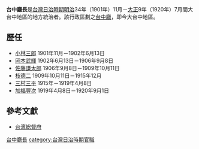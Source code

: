 '''台中廳長'''是[[台灣日治時期|台灣日治時期]][[明治|明治]]34年（1901年）11月－[[大正|大正]]9年（1920年）7月間大台中地區的地方統治者。該行政區劃之[[台中廳|台中廳]]，即今大台中地區。

==歷任==
*[[小林三郎|小林三郎]] 	1901年11月－1902年6月13日 	
*[[岡本武輝|岡本武輝]] 	1902年6月13日－1906年9月8日 	
*[[佐藤謙太郎|佐藤謙太郎]] 	1906年9月8日－1909年10月11日 
*[[枝德二|枝德二]] 	1909年10月11日－1915年12月 	
*[[三村三平|三村三平]] 	1915年－1919年4月8日 	
*[[加福豐次|加福豐次]] 	1919年4月8日－1920年9月1日

==參考文獻==
*[https://web.archive.org/web/20070311072823/http://homepage1.nifty.com/kitabatake/taiwan2.html 台湾総督府]

[[category:台中廳長|]]
[[category:台灣日治時期官職|category:台灣日治時期官職]]